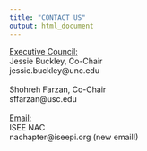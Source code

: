 ```yaml
---
title: "CONTACT US"
output: html_document
---
```


<u>Executive Council:</u>
<br>
Jessie Buckley, Co-Chair
<br>
jessie.buckley@unc.edu
<br>
<br>
Shohreh Farzan, Co-Chair
<br>
sffarzan@usc.edu
<br>
<br>
<u>Email:</u>
<br>
ISEE NAC
<br>
nachapter@iseepi.org (new email!)

<br>

